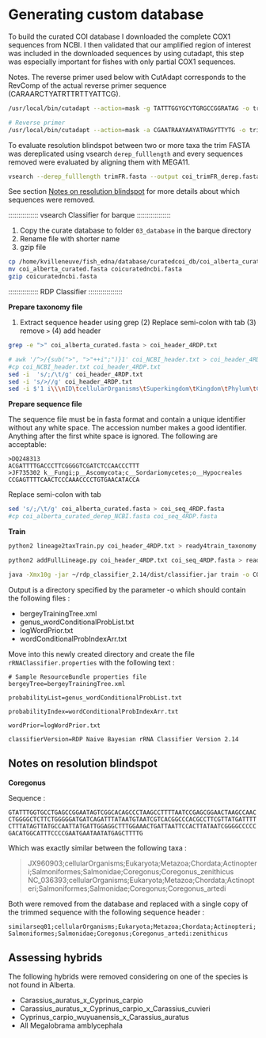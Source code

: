 # Generating custom database {-}

To build the curated COI database I downloaded the complete COX1 sequences from NCBI. I then validated that our amplified region of interest was included in the downloaded sequences by using cutadapt, this step was especially important for fishes with only partial COX1 sequences.

Notes. The reverse primer used below with CutAdapt corresponds to the RevComp of the actual reverse primer sequence (CARAARCTYATRTTRTTYATTCG). 

```{bash, eval = FALSE}
/usr/local/bin/cutadapt --action=mask -g TATTTGGYGCYTGRGCCGGRATAG -o trimF.fasta coi_alberta_curated.fasta --untrimmed-output readswithnoforward.txt  -e 0.2 

# Reverse primer
/usr/local/bin/cutadapt --action=mask -a CGAATRAAYAAYATRAGYTTYTG -o trimFR.fasta  trimF.fasta --untrimmed-output readswithnoReverse.txt -e 0.3
```

To evaluate resolution blindspot between two or more taxa the trim FASTA was dereplicated using vsearch `derep_fulllength` and every sequences removed were evaluated by aligning them with MEGA11. 

```{bash, eval = FALSE}
vsearch --derep_fulllength trimFR.fasta --output coi_trimFR_derep.fasta
```

See section [Notes on resolution blindspot](Notes on resolution blindspot) for more details about which sequences were removed. 

::::::::::::::: vsearch Classifier for barque :::::::::::::::::

(1) Copy the curate database to folder `03_database` in the barque directory
(2) Rename file with shorter name
(4) gzip file 

```{bash, eval = FALSE}
cp /home/kvilleneuve/fish_edna/database/curatedcoi_db/coi_alberta_curated.fasta /home/kvilleneuve/fish_edna/code/barque/03_databases/
mv coi_alberta_curated.fasta coicuratedncbi.fasta
gzip coicuratedncbi.fasta
```

::::::::::::::: RDP Classifier :::::::::::::::::

**Prepare taxonomy file**

(1) Extract sequence header using grep (2) Replace semi-colon with tab (3) remove `>` (4) add header  
```{bash, eval = FALSE}
grep -e ">" coi_alberta_curated.fasta > coi_header_4RDP.txt

# awk '/^>/{sub(">", ">"++i";")}1' coi_NCBI_header.txt > coi_header_4RDP.txt
#cp coi_NCBI_header.txt coi_header_4RDP.txt
sed -i  's/;/\t/g' coi_header_4RDP.txt
sed -i 's/>//g' coi_header_4RDP.txt 
sed -i $'1 i\\\nID\tcellularOrganisms\tSuperkingdom\tKingdom\tPhylum\tClass\tOrder\tFamily\tGenus\tSpecies' coi_header_4RDP.txt
```

**Prepare sequence file**

The sequence file must be in fasta format and contain a unique identifier without any white space. The accession number makes a good identifier. Anything after the first white space is ignored. The following are acceptable:

```
>DQ248313
ACGATTTTGACCCTTCGGGGTCGATCTCCAACCCTTT
>JF735302 k__Fungi;p__Ascomycota;c__Sordariomycetes;o__Hypocreales
CCGAGTTTTCAACTCCCAAACCCCTGTGAACATACCA
```

Replace semi-colon with tab 
```{bash, eval = FALSE}
sed 's/;/\t/g' coi_alberta_curated.fasta > coi_seq_4RDP.fasta
#cp coi_alberta_curated_derep_NCBI.fasta coi_seq_4RDP.fasta

```

**Train**

```{bash, eval = FALSE}
python2 lineage2taxTrain.py coi_header_4RDP.txt > ready4train_taxonomy.txt

python2 addFullLineage.py coi_header_4RDP.txt coi_seq_4RDP.fasta > ready4train_seqs.fasta 

java -Xmx10g -jar ~/rdp_classifier_2.14/dist/classifier.jar train -o COI_training_files -s ready4train_seqs.fasta -t ready4train_taxonomy.txt
``` 

Output is a directory specified by the parameter -o which should contain the following files :

- bergeyTrainingTree.xml
- genus_wordConditionalProbList.txt
- logWordPrior.txt
- wordConditionalProbIndexArr.txt

Move into this newly created directory and create the file `rRNAClassifier.properties` with the following text :

``` 
# Sample ResourceBundle properties file
bergeyTree=bergeyTrainingTree.xml

probabilityList=genus_wordConditionalProbList.txt

probabilityIndex=wordConditionalProbIndexArr.txt

wordPrior=logWordPrior.txt

classifierVersion=RDP Naive Bayesian rRNA Classifier Version 2.14
```

## Notes on resolution blindspot {-}

**Coregonus**

Sequence : 

`GTATTTGGTGCCTGAGCCGGAATAGTCGGCACAGCCCTAAGCCTTTTAATCCGAGCGGAACTAAGCCAACCTGGGGCTCTTCTGGGGGATGATCAGATTTATAATGTAATCGTCACGGCCCACGCCTTCGTTATGATTTTCTTTATAGTTATGCCAATTATGATTGGAGGCTTTGGAAACTGATTAATTCCACTTATAATCGGGGCCCCCGACATGGCATTTCCCCGAATGAATAATATGAGCTTTTG`

Which was exactly similar between the following taxa : 

>JX960903;cellularOrganisms;Eukaryota;Metazoa;Chordata;Actinopteri;Salmoniformes;Salmonidae;Coregonus;Coregonus_zenithicus
>NC_036393;cellularOrganisms;Eukaryota;Metazoa;Chordata;Actinopteri;Salmoniformes;Salmonidae;Coregonus;Coregonus_artedi

Both were removed from the database and replaced with a single copy of the trimmed sequence with the following sequence header :    

`similarseq01;cellularOrganisms;Eukaryota;Metazoa;Chordata;Actinopteri;Salmoniformes;Salmonidae;Coregonus;Coregonus_artedi:zenithicus`

## Assessing hybrids {-}

The following hybrids were removed considering on one of the species is not found in Alberta. 

- Carassius_auratus_x_Cyprinus_carpio
- Carassius_auratus_x_Cyprinus_carpio_x_Carassius_cuvieri
- Cyprinus_carpio_wuyuanensis_x_Carassius_auratus
- All Megalobrama amblycephala
